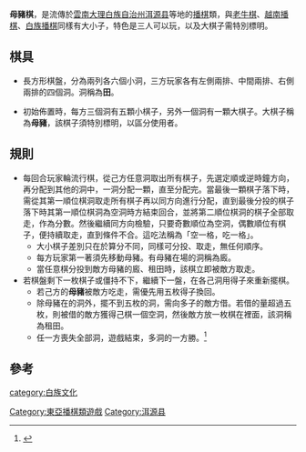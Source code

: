 '''母豬棋'''，是流傳於[[雲南|雲南]][[大理白族自治州|大理白族自治州]][[洱源县|洱源县]]等地的[[播棋|播棋]]類，與[[老牛棋|老牛棋]]、[[越南播棋|越南播棋]]、[[白族播棋|白族播棋]]同樣有大小子，特色是三人可以玩，以及大棋子需特別標明。

== 棋具 ==

*長方形棋盤，分為兩列各六個小洞，三方玩家各有左側兩排、中間兩排、右側兩排的四個洞。洞稱為'''田'''。

*初始佈置時，每方三個洞有五顆小棋子，另外一個洞有一顆大棋子。大棋子稱為'''母豬'''，該棋子須特別標明，以區分使用者。

==規則==

*每回合玩家輪流行棋，從己方任意洞取出所有棋子，先選定順或逆時鐘方向，再分配到其他的洞中，一洞分配一顆，直至分配完。當最後一顆棋子落下時，需從其第一順位棋洞取走所有棋子再以同方向進行分配，直到最後分投的棋子落下時其第一順位棋洞為空洞時方結束回合，並將第二順位棋洞的棋子全部取走，作為分數。然後繼續同方向檢驗，只要奇數順位為空洞，偶數順位有棋子，便持續取走，直到條件不合。這吃法稱為「空一格，吃一格」。
**大小棋子差別只在於算分不同，同樣可分投、取走，無任何順序。
**每方玩家第一著須先移動母豬。有母豬在場的洞稱為廄。
**當任意棋分投到敵方母豬的廄、租田時，該棋立即被敵方取走。
*若棋盤剩下一枚棋子或僵持不下，繼續下一盤，在各己洞用得子來重新擺棋。
**若己方的'''母豬'''被敵方吃走，需優先用五枚得子換回。
**除母豬在的洞外，擺不到五枚的洞，需向多子的敵方借。若借的量超過五枚，則被借的敵方獲得己棋一個空洞，然後敵方放一枚棋在裡面，該洞稱為租田。
**任一方喪失全部洞，遊戲結束，多洞的一方勝。<ref name="洱源县志">{{cite book |author=洱源县志编纂委员会|title=《洱源县志》 |date=1996|publisher=云南人民出版社|location=中國 |language=zh-cn |isbn=9787222020184 }}</ref>

==參考==
<div class="references-small">
<references/>
</div>

[[category:白族文化|category:白族文化]]
[[Category:東亞播棋類遊戲|Category:東亞播棋類遊戲]]
[[Category:洱源县|Category:洱源县]]